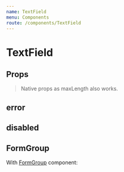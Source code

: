 ```yaml
---
name: TextField
menu: Components
route: /components/TextField
---
```



# TextField

<Playground>
	<TextField placeholder="Placeholder" autoFocus />
</Playground>

## Props

<Props of={TextField} />

> Native props as maxLength also works.

## error

<Playground>
	<TextField placeholder="Placeholder" error />
</Playground>

## disabled

<Playground>
	<TextField placeholder="Placeholder" disabled />
</Playground>

## FormGroup

With [FormGroup](/components/FormGroup) component:

<Playground>
	<FormGroup htmlFor="field" label="Label" helpLabel="help label" tooltip="Lorem ipsum" helpText="Lorem ipsum dolor sit amet">
		<TextField id="field" placeholder="Placeholder" />
	</FormGroup>
</Playground>
